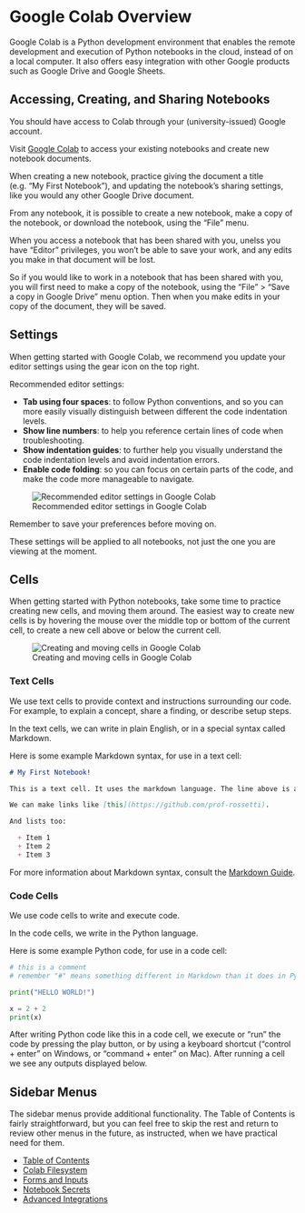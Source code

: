 # Google Colab Overview


Google Colab is a Python development environment that enables the remote development and execution of Python notebooks in the cloud, instead of on a local computer. It also offers easy integration with other Google products such as Google Drive and Google Sheets.

## Accessing, Creating, and Sharing Notebooks

You should have access to Colab through your (university-issued) Google account.

Visit [Google Colab](https://colab.research.google.com/) to access your existing notebooks and create new notebook documents.

When creating a new notebook, practice giving the document a title (e.g. "My First Notebook"), and updating the notebook's sharing settings, like you would any other Google Drive document.

From any notebook, it is possible to create a new notebook, make a copy of the notebook, or download the notebook, using the "File" menu.

::: {.callout-warning}
When you access a notebook that has been shared with you, unelss you have "Editor" privileges, you won't be able to save your work, and any edits you make in that document will be lost.

So if you would like to work in a notebook that has been shared with you, you will first need to make a copy of the notebook, using the "File" > "Save a copy in Google Drive" menu option. Then when you make edits in your copy of the document, they will be saved.
:::


## Settings

When getting started with Google Colab, we recommend you update your editor settings using the gear icon on the top right.

Recommended editor settings:

  + **Tab using four spaces**: to follow Python conventions, and so you can more easily visually distinguish between different the code indentation levels.
  + **Show line numbers**: to help you reference certain lines of code when troubleshooting.
  + **Show indentation guides**: to further help you visually understand the code indentation levels and avoid indentation errors.
  + **Enable code folding**: so you can focus on certain parts of the code, and make the code more manageable to navigate.


![Recommended editor settings in Google Colab](../../../images/colab-settings.png)

Remember to save your preferences before moving on.

These settings will be applied to all notebooks, not just the one you are viewing at the moment.

## Cells

When getting started with Python notebooks, take some time to practice creating new cells, and moving them around. The easiest way to create new cells is by hovering the mouse over the middle top or bottom of the current cell, to create a new cell above or below the current cell.

![Creating and moving cells in Google Colab](../../../images/colab-new-cells.png)

### Text Cells

We use text cells to provide context and instructions surrounding our code. For example, to explain a concept, share a finding, or describe setup steps.

In the text cells, we can write in plain English, or in a special syntax called Markdown.

Here is some example Markdown syntax, for use in a text cell:

```md
# My First Notebook!

This is a text cell. It uses the markdown language. The line above is a heading, starting with the "#" sign. Remember "#" means something different in Markdown than it does in Python.

We can make links like [this](https://github.com/prof-rossetti).

And lists too:

  + Item 1
  + Item 2
  + Item 3

```

For more information about Markdown syntax, consult the [Markdown Guide](https://www.markdownguide.org/).

### Code Cells

We use code cells to write and execute code.

In the code cells, we write in the Python language.

Here is some example Python code, for use in a code cell:

```py
# this is a comment
# remember "#" means something different in Markdown than it does in Python

print("HELLO WORLD!")

x = 2 + 2
print(x)
```

After writing Python code like this in a code cell, we execute or "run" the code by pressing the play button, or by using a keyboard shortcut ("control + enter" on Windows, or "command + enter" on Mac). After running a cell we see any outputs displayed below.


## Sidebar Menus

The sidebar menus provide additional functionality. The Table of Contents is fairly straightforward, but you can feel free to skip the rest and return to review other menus in the future, as instructed, when we have practical need for them.

  + [Table of Contents](./table-of-contents.qmd)
  + [Colab Filesystem](./filesystem.ipynb)
  + [Forms and Inputs](./form-inputs.ipynb)
  + [Notebook Secrets](./notebook-secrets.qmd)
  + [Advanced Integrations](./advanced-integrations.ipynb)
